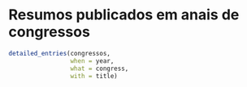 \faIcon{file-alt} Resumos publicados em anais de congressos
==================================
```r
detailed_entries(congressos, 
                 when = year,
                 what = congress,
                 with = title)

```
